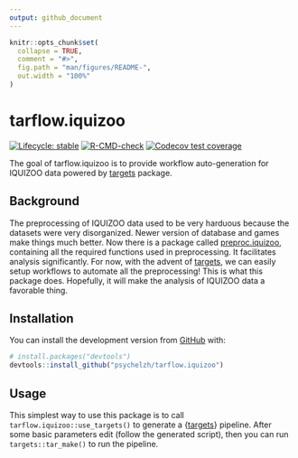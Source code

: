```yaml
---
output: github_document
---
```


<!-- README.md is generated from README.Rmd. Please edit that file -->

```r
knitr::opts_chunk$set(
  collapse = TRUE,
  comment = "#>",
  fig.path = "man/figures/README-",
  out.width = "100%"
)
```

# tarflow.iquizoo

<!-- badges: start -->
[![Lifecycle: stable](https://img.shields.io/badge/lifecycle-stable-brightgreen.svg)](https://lifecycle.r-lib.org/articles/stages.html#stable)
[![R-CMD-check](https://github.com/psychelzh/tarflow.iquizoo/actions/workflows/R-CMD-check.yaml/badge.svg)](https://github.com/psychelzh/tarflow.iquizoo/actions/workflows/R-CMD-check.yaml)
[![Codecov test coverage](https://codecov.io/gh/psychelzh/tarflow.iquizoo/branch/main/graph/badge.svg)](https://app.codecov.io/gh/psychelzh/tarflow.iquizoo?branch=main)
<!-- badges: end -->

The goal of tarflow.iquizoo is to provide workflow auto-generation for IQUIZOO data powered by [targets](https://github.com/ropensci/targets) package.

## Background

The preprocessing of IQUIZOO data used to be very harduous because the datasets were very disorganized. Newer version of database and games make things much better. Now there is a package called [preproc.iquizoo](https://github.com/psychelzh/preproc.iquizoo), containing all the required functions used in preprocessing. It facilitates analysis significantly. For now, with the advent of [targets](https://github.com/wlandau/targets), we can easily setup workflows to automate all the preprocessing! This is what this package does. Hopefully, it will make the analysis of IQUIZOO data a favorable thing.

## Installation

You can install the development version from [GitHub](https://github.com/) with:

``` r
# install.packages("devtools")
devtools::install_github("psychelzh/tarflow.iquizoo")
```

## Usage

This simplest way to use this package is to call `tarflow.iquizoo::use_targets()` to generate a {[targets](https://docs.ropensci.org/targets/)} pipeline. After some basic parameters edit (follow the generated script), then you can run `targets::tar_make()` to run the pipeline.
